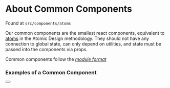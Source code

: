 
<Meta title='Atoms/About' />

# About Common Components

Found at `src/components/atoms`

Our common components are the smallest react components, equivalent to [atoms](https://atomicdesign.bradfrost.com/chapter-2/#:~:text=Atomic%20design%20is%20atoms%2C%20molecules,parts%20at%20the%20same%20time.) in the Atomic Design methodology.
They should not have any connection to global state, can only depend on utilities, and state
must be passed into the components via props.

Common components follow the _[module format]()_

### Examples of a Common Component

<Button label='Buttons' />
